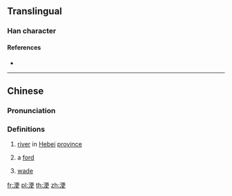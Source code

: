 {{character info/new}}
==Translingual==

===Han character===
{{Han char|rn=85|rad=水|as=07|sn=10|four=31146|canj=EMLK|ids=⿰氵更}}

====References====
* {{Han ref|kx=0624.220|dkj=17486|dj=1022.060|hdz=31619.100|uh=6D6D|ud=28013|bh=D24E|bd=53838}}

----

==Chinese==
{{zh-forms}}

===Pronunciation===
{{zh-pron
|m=gēng
|c=gang1,gaang3
|mc=y
|oc=y
|ma=
|cat=pn,n,v
}}

===Definitions===
{{zh-hanzi}}

# [[river]] in [[Hebei]] [[province]]
# {{lb|yue|Cantonese}} a [[ford]]
# {{lb|yue|Cantonese}} [[wade]]

[[fr:浭]]
[[pl:浭]]
[[th:浭]]
[[zh:浭]]